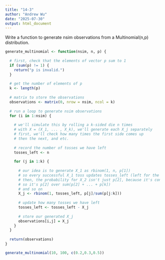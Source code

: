 ```yaml
---
title: "14-3"
author: "Andrew Wu"
date: "2025-07-30"
output: html_document
---
```


Write a function to generate nsim observations from a Multinomial(n,p) distribution.

```r
generate_multinomial <- function(nsim, n, p) {
  
  # first, check that the elements of vector p sum to 1
  if (sum(p) != 1) {
    return("p is invalid.")
  }
  
  # get the number of elements of p
  k <- length(p)
  
  # matrix to store the observations
  observations <- matrix(0, nrow = nsim, ncol = k)
  
  # run a loop to generate nsim observations
  for (i in 1:nsim) {
    
    # we'll simulate this by rolling a k-sided die n times
    # with X = (X_1, ... , X_k), we'll generate each X_j separately
    # first, we'll check how many times the first side comes up
    # then the next, and etc.
    
    # record the number of tosses we have left
    tosses_left <- n
    
    for (j in 1:k) {
      
      # our idea is to generate X_1 as rbinom(1, n, p[1])
      # so every successful X_1 toss updates tosses_left (left for the rest of the X_js)
      # then, the probability for X_2 isn't just p[2], because it's conditioned on that roll not being X_1
      # so it's p[2] over sum(p[2] + ... + p[k])
      # and so on
      X_j <- rbinom(1, tosses_left, p[j]/sum(p[j:k]))
      
      # update how many tosses we have left
      tosses_left <- tosses_left - X_j
      
      # store our generated X_j
      observations[i,j] = X_j
    }
  }
  
  return(observations)
}
```

```r
generate_multinomial(10, 100, c(0.2,0.3,0.5))
```